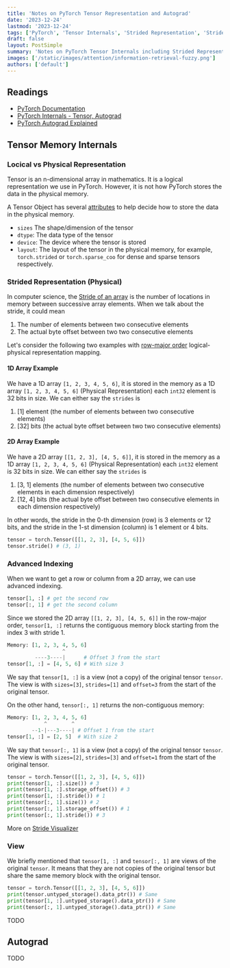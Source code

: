 ```yaml
---
title: 'Notes on PyTorch Tensor Representation and Autograd'
date: '2023-12-24'
lastmod: '2023-12-24'
tags: ['PyTorch', 'Tensor Internals', 'Strided Representation', 'Strides', 'Autograd']
draft: false
layout: PostSimple
summary: 'Notes on PyTorch Tensor Internals including Strided Representation, Strides, View, and Autograd'
images: ['/static/images/attention/information-retrieval-fuzzy.png']
authors: ['default']
---
```


## Readings

- [PyTorch Documentation](https://pytorch.org/docs/stable/torch.html)
- [PyTorch Internals - Tensor, Autograd](http://blog.ezyang.com/2019/05/pytorch-internals/)
- [PyTorch Autograd Explained](https://www.youtube.com/watch?v=MswxJw-8PvE)

## Tensor Memory Internals

### Locical vs Physical Representation

Tensor is an n-dimensional array in mathematics. It is a logical representation we use in PyTorch.
However, it is not how PyTorch stores the data in the physical memory.

A Tensor Object has several [attributes](https://pytorch.org/docs/stable/tensor_attributes.html) to help decide how to store the data in the physical memory.

- `sizes` The shape/dimension of the tensor
- `dtype`: The data type of the tensor
- `device`: The device where the tensor is stored
- `layout`: The layout of the tensor in the physical memory, for example, `torch.strided` or `torch.sparse_coo` for dense and sparse tensors respectively.

### Strided Representation (Physical)

In computer science, the [Stride of an array](https://en.wikipedia.org/wiki/Stride_of_an_array) is the number of locations in memory between successive array elements.
When we talk about the stride, it could mean

1. The number of elements between two consecutive elements
2. The actual byte offset between two two consecutive elements

Let's consider the following two examples with [row-major order](https://en.wikipedia.org/wiki/Row-_and_column-major_order#:~:text=In%20row%2Dmajor%20order%2C%20the,column%20in%20column%2Dmajor%20order.) logical-physical representation mapping.

#### 1D Array Example

We have a 1D array `[1, 2, 3, 4, 5, 6]`, it is stored in the memory as a 1D array
`[1, 2, 3, 4, 5, 6]` (Physical Representation) each `int32` element is 32 bits in size. We can either say the `strides` is

1. [1] element (the number of elements between two consecutive elements)
2. [32] bits (the actual byte offset between two two consecutive elements)

#### 2D Array Example

We have a 2D array `[[1, 2, 3], [4, 5, 6]]`, it is stored in the memory as a 1D array
`[1, 2, 3, 4, 5, 6]` (Physical Representation) each `int32` element is 32 bits in size. We can either say the `strides` is

1. [3, 1] elements (the number of elements between two consecutive elements in each dimension respectively)
2. [12, 4] bits (the actual byte offset between two consecutive elements in each dimension respectively)

In other words, the stride in the 0-th dimension (row) is 3 elements or 12 bits, and the stride in the 1-st dimension (column) is 1 element or 4 bits.

```python
tensor = torch.Tensor([[1, 2, 3], [4, 5, 6]])
tensor.stride() # (3, 1)
```

### Advanced Indexing

When we want to get a row or column from a 2D array, we can use advanced indexing.

```python
tensor[1, :] # get the second row
tensor[:, 1] # get the second column
```

Since we stored the 2D array `[[1, 2, 3], [4, 5, 6]]` in the row-major order, `tensor[1, :]` returns the contiguous memory block starting from the index 3 with stride 1.

```python
Memory: [1, 2, 3, 4, 5, 6]
                  ^
         ----3----|      # Offset 3 from the start
tensor[1, :] = [4, 5, 6] # With size 3
```

We say that `tensor[1, :]` is a view (not a copy) of the original tensor `tensor`.
The view is with `sizes=[3]`, `strides=[1]` and `offset=3` from the start of the original tensor.

On the other hand, `tensor[:, 1]` returns the non-contiguous memory:

```python
Memory: [1, 2, 3, 4, 5, 6]
            ^        ^
        --1-|---3----| # Offset 1 from the start
tensor[1, :] = [2, 5]  # With size 2
```

We say that `tensor[:, 1]` is a view (not a copy) of the original tensor `tensor`.
The view is with `sizes=[2]`, `strides=[3]` and `offset=1` from the start of the original tensor.

```python
tensor = torch.Tensor([[1, 2, 3], [4, 5, 6]])
print(tensor[1, :].size()) # 3
print(tensor[1, :].storage_offset()) # 3
print(tensor[1, :].stride()) # 1
print(tensor[:, 1].size()) # 2
print(tensor[:, 1].storage_offset()) # 1
print(tensor[:, 1].stride()) # 3
```

More on [Stride Visualizer](https://ezyang.github.io/stride-visualizer/index.html)

### View

We briefly mentioned that `tensor[1, :]` and `tensor[:, 1]` are views of the original `tensor`.
It means that they are not copies of the original tensor but share the same memory block with the original tensor.

```python
tensor = torch.Tensor([[1, 2, 3], [4, 5, 6]])
print(tensor.untyped_storage().data_ptr()) # Same
print(tensor[1, :].untyped_storage().data_ptr()) # Same
print(tensor[:, 1].untyped_storage().data_ptr()) # Same
```

TODO

## Autograd

TODO
